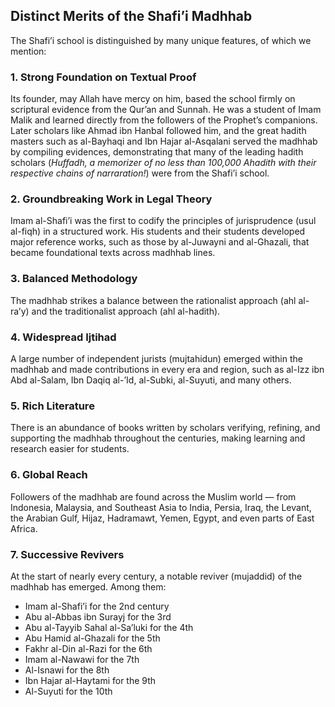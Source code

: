 ## Distinct Merits of the Shafi'i Madhhab

The Shafi'i school is distinguished by many unique features, of which we mention:

### 1. Strong Foundation on Textual Proof  
Its founder, may Allah have mercy on him, based the school firmly on scriptural evidence from the Qur'an and Sunnah. He was a student of Imam Malik and learned directly from the followers of the Prophet’s companions. Later scholars like Ahmad ibn Hanbal followed him, and the great hadith masters such as al-Bayhaqi and Ibn Hajar al-Asqalani served the madhhab by compiling evidences, demonstrating that many of the leading hadith scholars (*Huffadh, a memorizer of no less than 100,000 Ahadith with their respective chains of narraration!*) were from the Shafi'i school. 

### 2. Groundbreaking Work in Legal Theory  
Imam al-Shafi'i was the first to codify the principles of jurisprudence (usul al-fiqh) in a structured work. His students and their students developed major reference works, such as those by al-Juwayni and al-Ghazali, that became foundational texts across madhhab lines.

### 3. Balanced Methodology  
The madhhab strikes a balance between the rationalist approach (ahl al-ra'y) and the traditionalist approach (ahl al-hadith).

### 4. Widespread Ijtihad  
A large number of independent jurists (mujtahidun) emerged within the madhhab and made contributions in every era and region, such as al-Izz ibn Abd al-Salam, Ibn Daqiq al-'Id, al-Subki, al-Suyuti, and many others.

### 5. Rich Literature  
There is an abundance of books written by scholars verifying, refining, and supporting the madhhab throughout the centuries, making learning and research easier for students.

### 6. Global Reach  
Followers of the madhhab are found across the Muslim world — from Indonesia, Malaysia, and Southeast Asia to India, Persia, Iraq, the Levant, the Arabian Gulf, Hijaz, Hadramawt, Yemen, Egypt, and even parts of East Africa.

### 7. Successive Revivers  
At the start of nearly every century, a notable reviver (mujaddid) of the madhhab has emerged. Among them:

- Imam al-Shafi'i for the 2nd century  
- Abu al-Abbas ibn Surayj for the 3rd  
- Abu al-Tayyib Sahal al-Sa'luki for the 4th  
- Abu Hamid al-Ghazali for the 5th  
- Fakhr al-Din al-Razi for the 6th  
- Imam al-Nawawi for the 7th  
- Al-Isnawi for the 8th  
- Ibn Hajar al-Haytami for the 9th  
- Al-Suyuti for the 10th  
